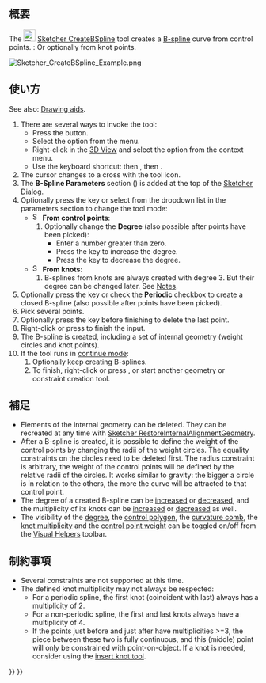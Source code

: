 <languages/>

{{Docnav/ja
|[[Sketcher_CreateArcSlot/ja|円弧状の長円形を作成]]
|[[Sketcher_CreatePeriodicBSpline/ja|制御点による周期的Bスプライン]]
|[[Sketcher_Workbench/ja|スケッチャーワークベンチ]]
|IconL=Sketcher_CreateArcSlot.svg
|IconR=Sketcher_CreatePeriodicBSpline.svg
|IconC=Workbench_Sketcher.svg
}}

{{GuiCommand/ja
|Name=Sketcher CreateBSpline
|Name/ja=スケッチャー・制御点によるBスプライン
|MenuLocation=スケッチ → スケッチャージオメトリ → 制御点によるBスプライン
|Workbenches=[[Sketcher_Workbench/ja|スケッチャー]]
|Shortcut={{KEY|G}} {{KEY|B}} {{KEY|B}}
|Version=0.17
|SeeAlso=[[Sketcher_CreatePeriodicBSpline/ja|スケッチャー・制御点による周期的Bスプライン]]
}}

<span id="Description"></span>
== 概要 ==

The [[Image:Sketcher_CreateBSpline.svg|24px]] [[Sketcher_CreateBSpline|Sketcher CreateBSpline]] tool creates a [[B-Splines|B-spline]] curve from control points. {{Version|1.0}}: Or optionally from knot points.

[[Image:Sketcher_CreateBSpline_Example.png]]
{{Caption|B-spline curve (white) defined by 5 control points.<br>
The control polygon (green) connects the control points (marked with dark yellow weight circles).<br>
The number 3 (green, without brackets) in the center refers to the [[Sketcher_BSplineIncreaseDegree#Description|degree]] of the B-spline.<br>
The numbers (1) and (4) (green, in round brackets) refer to the [[Sketcher_BSplineDecreaseKnotMultiplicity#Description|multiplicity]] of the knot points.<br>
The numbers [1.00] (green, in square brackets) refer to the weights of the control points.}}

<span id="Usage"></span>
== 使い方 ==

See also: [[Sketcher_Workbench#Drawing_aids|Drawing aids]].

# There are several ways to invoke the tool:
#* Press the {{Button|[[Image:Sketcher_CreateBSpline.svg|16px]] [[Sketcher_CreateBSpline|B-Spline]]}} button.
#* Select the {{MenuCommand|Sketch → Geometries → [[Image:Sketcher_CreateBSpline.svg|16px]] B-Spline}} option from the menu.
#* Right-click in the [[3D_View|3D View]] and select the {{MenuCommand|[[Image:Sketcher_CreateBSpline.svg|16px]] B-Spline}} option from the context menu. {{Version|1.0}}
#* Use the keyboard shortcut: {{KEY|G}} then {{KEY|B}}, then {{KEY|B}}.
# The cursor changes to a cross with the tool icon.
# The '''B-Spline Parameters''' section ({{Version|1.0}}) is added at the top of the [[Sketcher_Dialog|Sketcher Dialog]].
# Optionally press the {{KEY|M}} key or select from the dropdown list in the parameters section to change the tool mode:
#* [[Image:Sketcher_CreateBSpline.svg|16px]] '''From control points''':
#*# Optionally change the '''Degree''' (also possible after points have been picked):
#*#* Enter a number greater than zero.
#*#* Press the {{KEY|U}} key to increase the degree.
#*#* Press the {{KEY|J}} key to decrease the degree.
#* [[Image:Sketcher_CreateBSplineByInterpolation.svg|16px]] '''From knots''': {{Version|1.0}}
#*# B-splines from knots are always created with degree 3. But their degree can be changed later. See [[#Notes|Notes]].
# Optionally press the {{KEY|R}} key or check the '''Periodic''' checkbox to create a closed B-spline (also possible after points have been picked). {{Version|1.0}}
# Pick several points.
# Optionally press the {{KEY|F}} key before finishing to delete the last point. {{Version|1.0}}
# Right-click or press {{KEY|Esc}} to finish the input.
# The B-spline is created, including a set of internal geometry (weight circles and knot points).
# If the tool runs in [[Sketcher_Workbench#Continue_modes|continue mode]]:
## Optionally keep creating B-splines.
## To finish, right-click or press {{KEY|Esc}}, or start another geometry or constraint creation tool.

<span id="Notes"></span>
== 補足 ==

* Elements of the internal geometry can be deleted. They can be recreated at any time with [[Sketcher_RestoreInternalAlignmentGeometry|Sketcher RestoreInternalAlignmentGeometry]].
* After a B-spline is created, it is possible to define the weight of the control points by changing the radii of the weight circles. The equality constraints on the circles need to be deleted first. The radius constraint is arbitrary, the weight of the control points will be defined by the relative radii of the circles. It works similar to gravity: the bigger a circle is in relation to the others, the more the curve will be attracted to that control point.
* The degree of a created B-spline can be [[Sketcher_BSplineIncreaseDegree|increased]] or [[Sketcher_BSplineDecreaseDegree|decreased]], and the multiplicity of its knots can be [[Sketcher_BSplineIncreaseKnotMultiplicity|increased]] or [[Sketcher_BSplineIncreaseKnotMultiplicity|decreased]] as well.
* The visibility of the [[Sketcher_BSplineDegree|degree]], the [[Sketcher_BSplinePolygon|control polygon]], the [[Sketcher_BSplineComb|curvature comb]], the [[Sketcher_BSplineKnotMultiplicity|knot multiplicity]] and the [[Sketcher_BSplinePoleWeight|control point weight]] can be toggled on/off from the [[Sketcher_Workbench#Visual Helpers|Visual Helpers]] toolbar.

<span id="Limitations"></span>
== 制約事項 ==

* Several constraints are not supported at this time.
* The defined knot multiplicity may not always be respected:
** For a periodic spline, the first knot (coincident with last) always has a multiplicity of 2.
** For a non-periodic spline, the first and last knots always have a multiplicity of 4.
** If the points just before and just after have multiplicities >=3, the piece between these two is fully continuous, and this (middle) point will only be constrained with point-on-object. If a knot is needed, consider using the [[Sketcher_BSplineInsertKnot|insert knot tool]].


{{Docnav/ja
|[[Sketcher_CreateArcSlot/ja|円弧状の長円形を作成]]
|[[Sketcher_CreatePeriodicBSpline/ja|制御点による周期的Bスプライン]]
|[[Sketcher_Workbench/ja|スケッチャーワークベンチ]]
|IconL=Sketcher_CreateArcSlot.svg
|IconR=Sketcher_CreatePeriodicBSpline.svg
|IconC=Workbench_Sketcher.svg
}}

{{Sketcher_Tools_navi{{#translation:}}}}
{{Userdocnavi{{#translation:}}}}
